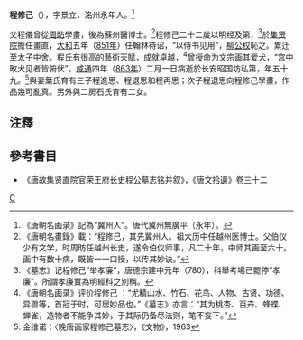 '''程修己'''（{{bd|804年||863年|catIdx=L}}），字景立，洺州永年人。<ref>《唐朝名画录》記為“冀州人”。唐代冀州無廣平（永年）。</ref>

父程儀曾從[[周昉|周昉]]學畫，後為蘇州醫博士。<ref>《唐朝名畫錄》載：“程修己，其先冀州人。祖大历中任越州医博士。父伯仪少有文学，时周昉任越州长史，遂令伯仪师事，凡二十年，中师其画至六十。画中有数十病，既皆一一口授，以传其妙诀。”</ref>程修己二十二歲以明经及第，<ref>《墓志》记程修己“举孝廉”，唐德宗建中元年（780），科舉考場已罷停“孝廉”。所謂孝廉實為明經科之別稱。</ref>於[[集贤院|集贤院]]擔任畫直，[[大和|大和]]五年（[[851年|851年]]）任翰林待诏，“以侍书见用”，[[柳公权|柳公权]]恥之。累迁至太子中舍。程氏有很高的藝術天賦，成就卓越，<ref>《唐朝名画录》评价程修己 ：“尤精山水、竹石、花鸟、人物、古贤、功德、异兽等，首冠于时，可居妙品也。”《墓志》亦言：“其为桃杏、百卉、蜂蝶、蝉雀，造物者不能争其妙，于其际仍备尽法则，笔不妄下。”</ref>曾授命为文宗画其爱犬，“宫中畋犬见者皆俯伏”。[[咸通|咸通]]四年（[[863年|863年]]）二月一日病逝於长安昭国坊私第，年五十九。<ref>金维诺：〈晚唐画家程修己墓志〉，《文物》，1963</ref>與妻葉氏育有三子程進思、程退思和程再思；次子程退思向程修己學畫，作品幾可亂真。另外與二房石氏育有二女。

==注釋==
{{reflist}}

==參考書目==
* 《唐故集贤直院官荣王府长史程公墓志铭并叙》，《唐文拾遺》卷三十二

[[category:唐朝官員|C]]
